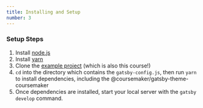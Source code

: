 ```yaml
---
title: Installing and Setup
number: 3
---
```


### Setup Steps

1. Install [node.js](https://nodejs.org/en/download/)
2. Install [yarn](https://classic.yarnpkg.com/en/docs/install/#mac-stable)
3. Clone the [example project](https://github.com/CourseMaker/academy) (which is also this course!)
4. `cd` into the directory which contains the `gatsby-config.js`, then run `yarn` to install dependencies, including
the @coursemaker/gatsby-theme-coursemaker
5. Once dependencies are installed, start your local server with the `gatsby develop` command.
